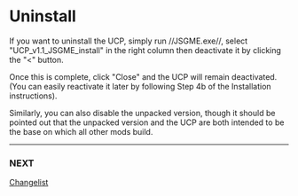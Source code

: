 = Uninstall =

If you want to uninstall the UCP, simply run //JSGME.exe//, select
"UCP_v1.1_JSGME_install" in the right column then deactivate it by clicking
the "<" button.

Once this is complete, click "Close" and the UCP will remain deactivated.
(You can easily reactivate it later by following Step 4b of the Installation
instructions).

Similarly, you can also disable the unpacked version, though it should be
pointed out that the unpacked version and the UCP are both intended to be
the base on which all other mods build.

----

=== NEXT ===

[[Changelist]]